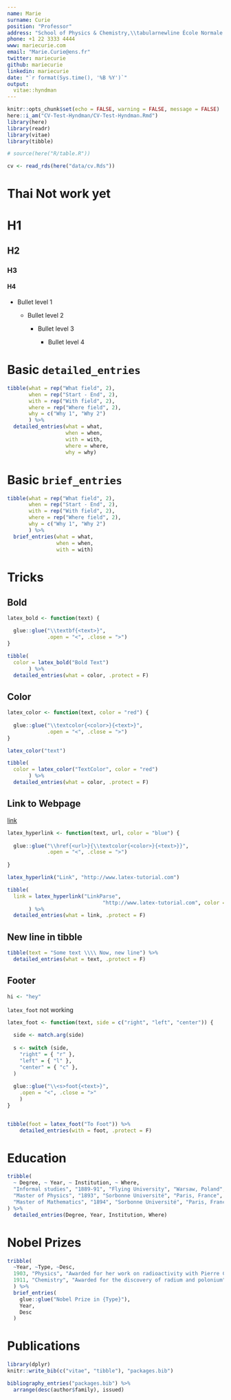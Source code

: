 ```yaml
---
name: Marie
surname: Curie
position: "Professor"
address: "School of Physics & Chemistry,\\tabularnewline École Normale Supérieure"
phone: +1 22 3333 4444
www: mariecurie.com
email: "Marie.Curie@ens.fr"
twitter: mariecurie
github: mariecurie
linkedin: mariecurie
date: "`r format(Sys.time(), '%B %Y')`"
output: 
  vitae::hyndman
---
```


```r
knitr::opts_chunk$set(echo = FALSE, warning = FALSE, message = FALSE)
here::i_am("CV-Test-Hyndman/CV-Test-Hyndman.Rmd")
library(here)
library(readr)
library(vitae)
library(tibble)

# source(here("R/table.R"))
```

```r
cv <- read_rds(here("data/cv.Rds"))
```

# Thai Not work yet



# H1

## H2

### H3

#### H4

-   Bullet level 1

    -   Bullet level 2

        -   Bullet level 3

            -   Bullet level 4


# Basic `detailed_entries`

```r
tibble(what = rep("What field", 2),
       when = rep("Start - End", 2),
       with = rep("With field", 2),
       where = rep("Where field", 2),
       why = c("Why 1", "Why 2")
       ) %>%    
  detailed_entries(what = what, 
                   when = when, 
                   with = with, 
                   where = where, 
                   why = why)
```

# Basic `brief_entries`

```r
tibble(what = rep("What field", 2),
       when = rep("Start - End", 2),
       with = rep("With field", 2),
       where = rep("Where field", 2),
       why = c("Why 1", "Why 2")
       ) %>% 
  brief_entries(what = what, 
                when = when, 
                with = with)
```

# Tricks
## Bold

\textbf{greatest}

```r
latex_bold <- function(text) {

  glue::glue("\\textbf{<text>}",
             .open = "<", .close = ">")
}

tibble(
  color = latex_bold("Bold Text")
       ) %>%
  detailed_entries(what = color, .protect = F)
```


## Color

```r
latex_color <- function(text, color = "red") {
  
  glue::glue("\\textcolor{<color>}{<text>}",
             .open = "<", .close = ">")
}

latex_color("text")
```


```r
tibble(
  color = latex_color("TextColor", color = "red")
       ) %>% 
  detailed_entries(what = color, .protect = F)
```


## Link to Webpage

[link](https://www.google.com)

[\textcolor{blue}{link}](https://www.google.com) 

\href{http://www.latex-tutorial.com}{\textcolor{blue}{link}}


```r
latex_hyperlink <- function(text, url, color = "blue") {
  
  glue::glue("\\href{<url>}{\\textcolor{<color>}{<text>}}",
             .open = "<", .close = ">")
  
}

latex_hyperlink("Link", "http://www.latex-tutorial.com")
```

```r
tibble(
  link = latex_hyperlink("LinkParse", 
                               "http://www.latex-tutorial.com", color = "red")
       ) %>% 
  detailed_entries(what = link, .protect = F)
```


## New line in tibble

```r
tibble(text = "Some text \\\\ Now, new line") %>% 
  detailed_entries(what = text, .protect = F)
```


## Footer


```r
hi <- "hey"
```


\rfoot{`r hi`}


`latex_foot` not working

```r
latex_foot <- function(text, side = c("right", "left", "center")) {
  
  side <- match.arg(side)
  
  s <- switch (side,
    "right" = { "r" },
    "left" = { "l" },
    "center" = { "c" },
  )
  
  glue::glue("\\<s>foot{<text>}",
    .open = "<", .close = ">"
    )
}


tibble(foot = latex_foot("To Foot")) %>% 
    detailed_entries(with = foot, .protect = F)
```


# Education


```r
tribble(
  ~ Degree, ~ Year, ~ Institution, ~ Where,
  "Informal studies", "1889-91", "Flying University", "Warsaw, Poland",
  "Master of Physics", "1893", "Sorbonne Université", "Paris, France",
  "Master of Mathematics", "1894", "Sorbonne Université", "Paris, France"
) %>% 
  detailed_entries(Degree, Year, Institution, Where)
```

# Nobel Prizes

```r
tribble(
  ~Year, ~Type, ~Desc,
  1903, "Physics", "Awarded for her work on radioactivity with Pierre Curie and Henri Becquerel",
  1911, "Chemistry", "Awarded for the discovery of radium and polonium"
  ) %>% 
  brief_entries(
    glue::glue("Nobel Prize in {Type}"),
    Year, 
    Desc
  )
```

# Publications

```r
library(dplyr)
knitr::write_bib(c("vitae", "tibble"), "packages.bib")

bibliography_entries("packages.bib") %>%
  arrange(desc(author$family), issued)
```
